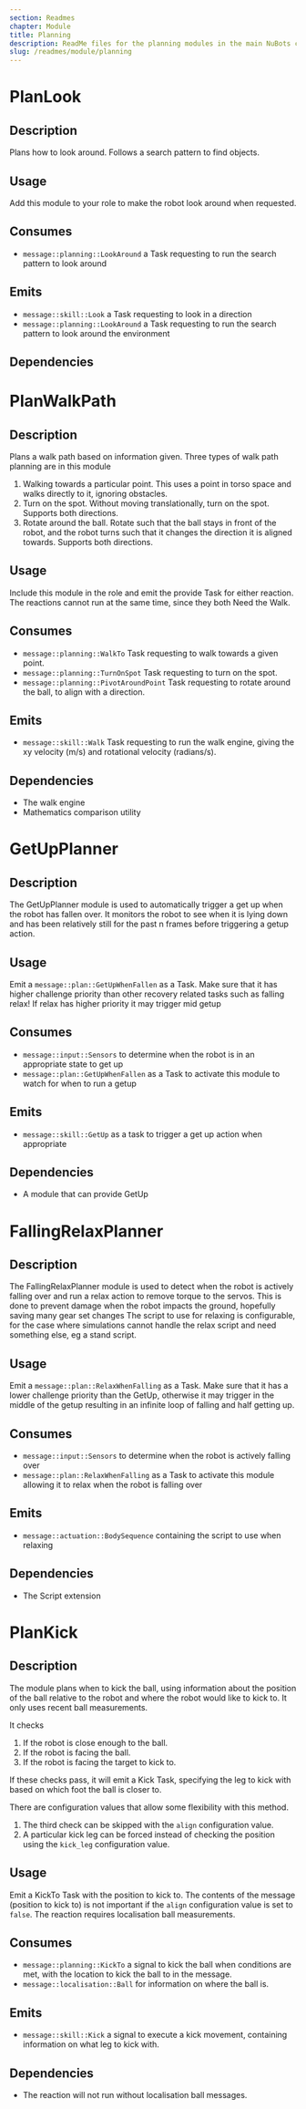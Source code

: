 ```yaml
---
section: Readmes
chapter: Module
title: Planning
description: ReadMe files for the planning modules in the main NuBots codebase
slug: /readmes/module/planning
---
```


# PlanLook

## Description

Plans how to look around. Follows a search pattern to find objects.

## Usage

Add this module to your role to make the robot look around when requested.

## Consumes

- `message::planning::LookAround` a Task requesting to run the search pattern to look around

## Emits

- `message::skill::Look` a Task requesting to look in a direction
- `message::planning::LookAround` a Task requesting to run the search pattern to look around the environment

## Dependencies

# PlanWalkPath

## Description

Plans a walk path based on information given. Three types of walk path planning are in this module

1. Walking towards a particular point. This uses a point in torso space and walks directly to it, ignoring obstacles.
2. Turn on the spot. Without moving translationally, turn on the spot. Supports both directions.
3. Rotate around the ball. Rotate such that the ball stays in front of the robot, and the robot turns such that it changes the direction it is aligned towards. Supports both directions.

## Usage

Include this module in the role and emit the provide Task for either reaction. The reactions cannot run at the same time, since they both Need the Walk.

## Consumes

- `message::planning::WalkTo` Task requesting to walk towards a given point.
- `message::planning::TurnOnSpot` Task requesting to turn on the spot.
- `message::planning::PivotAroundPoint` Task requesting to rotate around the ball, to align with a direction.

## Emits

- `message::skill::Walk` Task requesting to run the walk engine, giving the xy velocity (m/s) and rotational velocity (radians/s).

## Dependencies

- The walk engine
- Mathematics comparison utility

# GetUpPlanner

## Description

The GetUpPlanner module is used to automatically trigger a get up when the robot has fallen over.
It monitors the robot to see when it is lying down and has been relatively still for the past n frames before triggering a getup action.

## Usage

Emit a `message::plan::GetUpWhenFallen` as a Task.
Make sure that it has higher challenge priority than other recovery related tasks such as falling relax!
If relax has higher priority it may trigger mid getup

## Consumes

- `message::input::Sensors` to determine when the robot is in an appropriate state to get up
- `message::plan::GetUpWhenFallen` as a Task to activate this module to watch for when to run a getup

## Emits

- `message::skill::GetUp` as a task to trigger a get up action when appropriate

## Dependencies

- A module that can provide GetUp

# FallingRelaxPlanner

## Description

The FallingRelaxPlanner module is used to detect when the robot is actively falling over and run a relax action to remove torque to the servos.
This is done to prevent damage when the robot impacts the ground, hopefully saving many gear set changes
The script to use for relaxing is configurable, for the case where simulations cannot handle the relax script and need something else, eg a stand script.

## Usage

Emit a `message::plan::RelaxWhenFalling` as a Task.
Make sure that it has a lower challenge priority than the GetUp, otherwise it may trigger in the middle of the getup resulting in an infinite loop of falling and half getting up.

## Consumes

- `message::input::Sensors` to determine when the robot is actively falling over
- `message::plan::RelaxWhenFalling` as a Task to activate this module allowing it to relax when the robot is falling over

## Emits

- `message::actuation::BodySequence` containing the script to use when relaxing

## Dependencies

- The Script extension

# PlanKick

## Description

The module plans when to kick the ball, using information about the position of the ball relative to the robot and where the robot would like to kick to. It only uses recent ball measurements.

It checks

1. If the robot is close enough to the ball.
2. If the robot is facing the ball.
3. If the robot is facing the target to kick to.

If these checks pass, it will emit a Kick Task, specifying the leg to kick with based on which foot the ball is closer to.

There are configuration values that allow some flexibility with this method.

1. The third check can be skipped with the `align` configuration value.
2. A particular kick leg can be forced instead of checking the position using the `kick_leg` configuration value.

## Usage

Emit a KickTo Task with the position to kick to. The contents of the message (position to kick to) is not important if the `align` configuration value is set to `false`. The reaction requires localisation ball measurements.

## Consumes

- `message::planning::KickTo` a signal to kick the ball when conditions are met, with the location to kick the ball to in the message.
- `message::localisation::Ball` for information on where the ball is.

## Emits

- `message::skill::Kick` a signal to execute a kick movement, containing information on what leg to kick with.

## Dependencies

- The reaction will not run without localisation ball messages.

